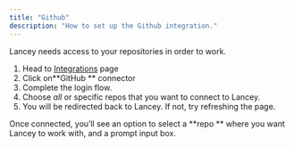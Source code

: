 ```yaml
---
title: "Github"
description: "How to set up the Github integration."
---
```


Lancey needs access to your repositories in order to work.

1. Head to [Integrations](https://platform.lancey.ai/settings/integrations/github.com) page
2. Click on**GitHub ** connector  
3. Complete the login flow.
4. Choose _all_ or specific repos that you want to connect to Lancey.
5. You will be redirected back to Lancey. If not, try refreshing the page.

Once connected, you’ll see an option to select a **repo ** where you want Lancey to work with, and a prompt input box.